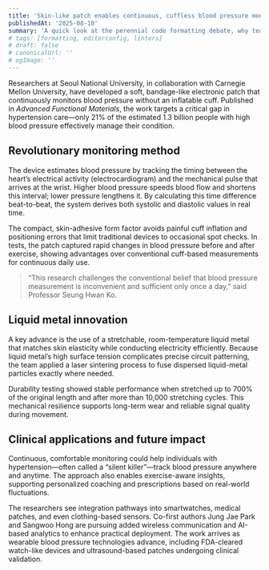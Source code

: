 ```yaml
---
title: 'Skin-like patch enables continuous, cuffless blood pressure monitoring'
publishedAt: '2025-08-10'
summary: 'A quick look at the perennial code formatting debate, why teams choose one or the other, and how to keep consistency with editorconfig and linters.'
# tags: [formatting, editorconfig, linters]
# draft: false
# canonicalUrl: ''
# ogImage: ''
---
```


Researchers at Seoul National University, in collaboration with Carnegie Mellon University, have developed a soft, bandage-like electronic patch that continuously monitors blood pressure without an inflatable cuff. Published in *Advanced Functional Materials*, the work targets a critical gap in hypertension care—only 21% of the estimated 1.3 billion people with high blood pressure effectively manage their condition.

## Revolutionary monitoring method

The device estimates blood pressure by tracking the timing between the heart’s electrical activity (electrocardiogram) and the mechanical pulse that arrives at the wrist. Higher blood pressure speeds blood flow and shortens this interval; lower pressure lengthens it. By calculating this time difference beat-to-beat, the system derives both systolic and diastolic values in real time.

The compact, skin-adhesive form factor avoids painful cuff inflation and positioning errors that limit traditional devices to occasional spot checks. In tests, the patch captured rapid changes in blood pressure before and after exercise, showing advantages over conventional cuff-based measurements for continuous daily use.

> “This research challenges the conventional belief that blood pressure measurement is inconvenient and sufficient only once a day,” said Professor Seung Hwan Ko.

## Liquid metal innovation

A key advance is the use of a stretchable, room-temperature liquid metal that matches skin elasticity while conducting electricity efficiently. Because liquid metal’s high surface tension complicates precise circuit patterning, the team applied a laser sintering process to fuse dispersed liquid-metal particles exactly where needed.

Durability testing showed stable performance when stretched up to 700% of the original length and after more than 10,000 stretching cycles. This mechanical resilience supports long-term wear and reliable signal quality during movement.

## Clinical applications and future impact

Continuous, comfortable monitoring could help individuals with hypertension—often called a “silent killer”—track blood pressure anywhere and anytime. The approach also enables exercise-aware insights, supporting personalized coaching and prescriptions based on real-world fluctuations.

The researchers see integration pathways into smartwatches, medical patches, and even clothing-based sensors. Co-first authors Jung Jae Park and Sangwoo Hong are pursuing added wireless communication and AI-based analytics to enhance practical deployment. The work arrives as wearable blood pressure technologies advance, including FDA-cleared watch-like devices and ultrasound-based patches undergoing clinical validation.